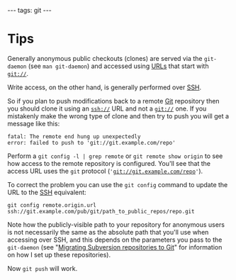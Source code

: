 ---
tags: git
---
= Tips =

Generally anonymous public checkouts (clones) are served via the <tt>git-daemon</tt> (see <tt>man git-daemon</tt>) and accessed using [[URLs]] that start with <tt>git://</tt>.

Write access, on the other hand, is generally performed over [[SSH]].

So if you plan to push modifications back to a remote [[Git]] repository then you should clone it using an <tt>ssh://</tt> URL and not a <tt>git://</tt> one. If you mistakenly make the wrong type of clone and then try to push you will get a message like this:

<pre>fatal: The remote end hung up unexpectedly
error: failed to push to 'git://git.example.com/repo'</pre>

Perform a <tt>git config -l | grep remote</tt> or <tt>git remote show origin</tt> to see how access to the remote repository is configured. You'll see that the access URL uses the <tt>git</tt> protocol (<tt>'git://git.example.com/repo'</tt>).

To correct the problem you can use the <tt>git config</tt> command to update the URL to the [[SSH]] equivalent:

<pre>git config remote.origin.url ssh://git.example.com/pub/git/path_to_public_repos/repo.git</pre>

Note how the publicly-visible path to your repository for anonymous users is not necessarily the same as the absolute path that you'll use when accessing over SSH, and this depends on the parameters you pass to the <tt>git-daemon</tt> (see "[[Migrating Subversion repositories to Git]]" for information on how I set up these repositories).

Now <tt>git push</tt> will work.
